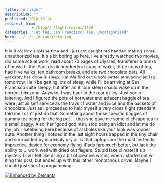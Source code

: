 ```yaml
---
title: 'A flight'
description: ""
published: 2010-10-14
redirect_from: 
            - /blog/a-flight/swizec/1468
categories: "Jet lag, San Francisco, Tea, Uncategorized"
hero: ../../../defaultHero.jpg
---
```

<!-- p.p1 {margin: 0.0px 0.0px 0.0px 0.0px; font: 13.0px Arial} p.p2 {margin: 0.0px 0.0px 0.0px 0.0px; font: 13.0px Arial; min-height: 15.0px} -->

It is 8 o'clock airplane time and I just got caught red handed making some unauthorized tea. It's a bit boring up here, I've already watched two movies, did some actual work, read about 70 pages of Ulysses, transfered a bunxh of music to the iPad, drank hundreds of cups of water, three cups of tea, had fi ve walks, ten bathroom breaks, and ate two chocolate bars. All @skatey has done is sleep. Ha! We find out who's better at evading jet lag tomorrow. He'll be getting lots of sleep, while I'll be arriving at San Francisco quite sleepy, but after an 8 hour sleep should wake up in the correct timezone. Anywho, I was back in the rear galley. Just sort of loitering. And I figured the pots of hot water and adjacent baggie of tea were just as self service as the trays of water and juice and the buckets of chocolate. Just as I proceeded to help myself a very cross flight attendant told me I can't just do that. Something about those specific baggies of yummy tea being for the big pot ... then she gave me some el cheapo tea in a small baggy. Also, her "good god man, stop being an idiot and let me do my job, i hatebeing here because of assholes like you" look was sooper cute. Another thing I noticed in the last eight hours trapped in this tiny chair and surrounded by incredibly dry air is that laptops are the most perfectly impractical device for economy flying. iPads fare much better, but lack the ability to ... work well with dried out fingers. Stupid fake climate! It's a mystery how I felt like doing a bit of creative writing when I started out wr iting this post, but ended up with this rather monotonous drivel. Maybe I should just stick to programming.

[![Enhanced by Zemanta](http://img.zemanta.com/zemified_e.png?x-id=fc430327-b2c2-4590-9a0a-3286e69b92d0)](http://www.zemanta.com/ "Enhanced by Zemanta")